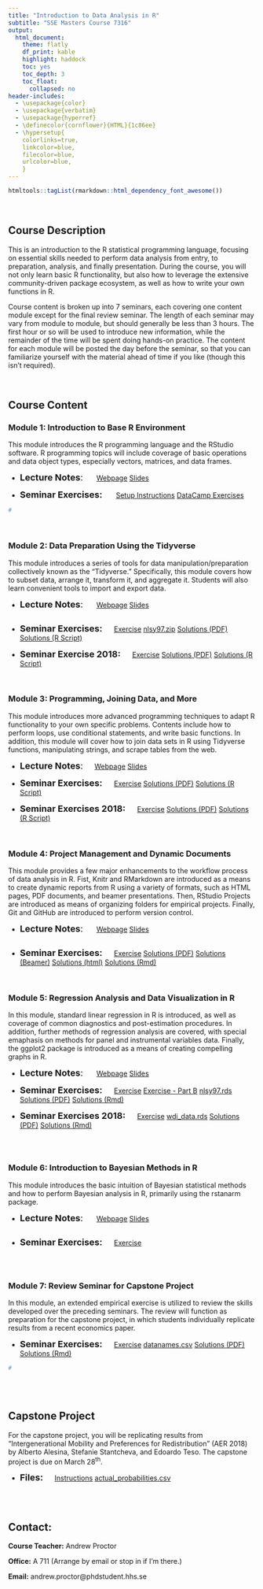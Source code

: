 ```yaml
---
title: "Introduction to Data Analysis in R"
subtitle: "SSE Masters Course 7316"
output: 
  html_document:
    theme: flatly
    df_print: kable
    highlight: haddock
    toc: yes
    toc_depth: 3
    toc_float:
      collapsed: no
header-includes:
  - \usepackage{color} 
  - \usepackage{verbatim}
  - \usepackage{hyperref}
  - \definecolor{cornflower}{HTML}{1c86ee}
  - \hypersetup{
    colorlinks=true,
    linkcolor=blue,
    filecolor=blue,      
    urlcolor=blue,
    }   
---
```

```r
htmltools::tagList(rmarkdown::html_dependency_font_awesome())
```

<br>

## Course Description

This is an introduction to the R statistical programming language, focusing on
essential skills needed to perform data analysis from entry, to preparation, analysis,
and finally presentation.  During the course, you will not only learn basic
R functionality, but also how to leverage the extensive community-driven package 
ecosystem, as well as how to write your own functions in R.

Course content is broken up into 7 seminars, each covering one content module 
except for the final review seminar. The length of each seminar may vary from 
module to module, but should generally be less than 3 hours.  The first hour or so
will be used to introduce new information, while the remainder of the 
time will be spent doing hands-on practice.  The content for each module will be 
posted the day before the seminar, so that you can familiarize yourself with the 
material ahead of time if you like (though this isn't required).

<br>

## Course Content

### **Module 1:**  Introduction to Base R Environment

This module introduces the R programming language and the RStudio software.  R 
programming topics will include coverage of basic operations
and data object types, especially vectors, matrices, and data frames.

- <font size="4"> **Lecture Notes**:</font>   \ \ \ \ \ 
<a class="btn btn-primary" href="https://andrewproctor.github.io/rcourse/module1.html" role="button">Webpage</a> 
<a class="btn btn-primary" href="https://andrewproctor.github.io/rcourse/assets/module1_slides.pdf" role="button">Slides</a>

- <font size="4"> **Seminar Exercises:**</font>   \ \ \ \ \ 
<a class="btn btn-primary" href="https://andrewproctor.github.io/rcourse/assets/setup_instructions.pdf" role="button">Setup Instructions</a> 
 <a class="btn btn-primary" href="https://www.datacamp.com/courses/6356" role="button">DataCamp Exercises</a>
 
```r
#
```

<br>


### **Module 2:**  Data Preparation Using the Tidyverse

This module introduces a series of tools for data manipulation/preparation 
collectively known as the "Tidyverse."  Specifically, this module covers how to 
subset data, arrange it, transform it, and aggregate it.  Students will also 
learn convenient tools to import and export data.

- <font size="4"> **Lecture Notes**:</font>   \ \ \ \ \ 
<a class="btn btn-primary" href="https://andrewproctor.github.io/rcourse/module2.html" role="button">Webpage</a> 
<a class="btn btn-primary" href="https://andrewproctor.github.io/rcourse/assets/module2.pdf" role="button">Slides</a>

```r
```
  
- <font size="4"> **Seminar Exercises:**</font>   \ \ \ \ 
<a class="btn btn-primary" href="https://andrewproctor.github.io/rcourse/assets/exercise-m2.pdf" role="button">Exercise</a> 
<a class="btn btn-primary" href="https://andrewproctor.github.io/rcourse/data/nlsy97.zip" role="button">nlsy97.zip</a>
<a class="btn btn-primary" href="https://andrewproctor.github.io/rcourse/assets/exercise-m2-solutions.pdf" role="button">Solutions (PDF)</a>
<a class="btn btn-primary" href="https://andrewproctor.github.io/rcourse/assets/exercise-m2-solutions.R" role="button">Solutions (R Script)</a>

- <font size="4"> **Seminar Exercise 2018:**</font>   \ \ \ \ 
<a class="btn btn-primary" href="https://andrewproctor.github.io/rcourse/assets/exercise-m2-2018.pdf" role="button">Exercise</a>
<a class="btn btn-primary" href="https://andrewproctor.github.io/rcourse/assets/exercise-m2-solutions-2018.pdf" role="button">Solutions (PDF)</a>
<a class="btn btn-primary" href="https://andrewproctor.github.io/rcourse/assets/exercise-m2-solutions-2018.R" role="button">Solutions (R Script)</a>

<br>


### **Module 3:**  Programming, Joining Data, and More

This module introduces more advanced programming techniques to adapt R 
functionality to your own specific problems.  Contents include how to
perform loops, use conditional statements, and write basic functions.  In 
addition, this module will cover how to join data sets in R using 
Tidyverse functions, manipulating strings, and scrape tables from the web.

- <font size="4"> **Lecture Notes**:</font>   \ \ \ \ 
<a class="btn btn-primary" href="https://andrewproctor.github.io/rcourse/module3.html" role="button">Webpage</a>
<a class="btn btn-primary" href="https://andrewproctor.github.io/rcourse/assets/module3.pdf" role="button">Slides</a> 

- <font size="4"> **Seminar Exercises:**</font>   \ \ \ \ 
<a class="btn btn-primary" href="https://andrewproctor.github.io/rcourse/assets/exercise-m3.pdf" role="button">Exercise</a> 
<a class="btn btn-primary" href="https://andrewproctor.github.io/rcourse/assets/exercise-m3-solutions.pdf" role="button">Solutions (PDF)</a>
<a class="btn btn-primary" href="https://andrewproctor.github.io/rcourse/assets/exercise-m3-solutions.R" role="button">Solutions (R Script)</a>

- <font size="4"> **Seminar Exercises 2018:**</font>   \ \ \ \ 
<a class="btn btn-primary" href="https://andrewproctor.github.io/rcourse/assets/exercise-m3-2018.pdf" role="button">Exercise</a> 
<a class="btn btn-primary" href="https://andrewproctor.github.io/rcourse/assets/exercise-m3-solutions-2018.pdf" role="button">Solutions (PDF)</a>
<a class="btn btn-primary" href="https://andrewproctor.github.io/rcourse/assets/exercise-m3-solutions-2018.R" role="button">Solutions (R Script)</a>

<br>


### **Module 4:**  Project Management and Dynamic Documents

This module provides a few major enhancements to the workflow process of data 
analysis in R.  Fist, Knitr and RMarkdown are introduced as a means to create 
dynamic reports from R using a variety of formats, such as HTML pages, PDF 
documents, and beamer presentations.  Then, RStudio Projects are introduced as 
means of organizing folders for empirical projects.  Finally, Git and GitHub are 
introduced to perform version control.

- <font size="4"> **Lecture Notes**:</font>   \ \ \ \ \ 
<a class="btn btn-primary" href="https://andrewproctor.github.io/rcourse/module4.html" role="button">Webpage</a> 
<a class="btn btn-primary" href="https://andrewproctor.github.io/rcourse/assets/module4.pdf" role="button">Slides</a> 

```r


```

- <font size="4"> **Seminar Exercises:**</font>   \ \ \ \ 
<a class="btn btn-primary" href="https://andrewproctor.github.io/rcourse/assets/exercise-m4.pdf" role="button">Exercise</a>
<a class="btn btn-primary" href="https://andrewproctor.github.io/rcourse/assets/exercise-m4-pdf.pdf" role="button">Solutions (PDF)</a>
<a class="btn btn-primary" href="https://andrewproctor.github.io/rcourse/assets/exercise-m4-beamer.pdf" role="button">Solutions (Beamer)</a>
<a class="btn btn-primary" href="https://andrewproctor.github.io/rcourse/assets/exercise-m4-html.html" role="button">Solutions (html)</a>
<a class="btn btn-primary" href="https://andrewproctor.github.io/rcourse/assets/exercise-m4-solutions.Rmd" role="button">Solutions (Rmd)</a>

<br>


### **Module 5:** Regression Analysis and Data Visualization in R

In this module, standard linear regression in R is introduced, as 
well as coverage of common diagnostics and post-estimation procedures.  In addition,
further methods of regression analysis are covered, with special emaphasis on 
methods for panel and instrumental variables data.  Finally, the ggplot2 package 
is introduced as a means of creating compelling graphs in R.


- <font size="4"> **Lecture Notes**:</font>   \ \ \ \ \ 
<a class="btn btn-primary" href="https://andrewproctor.github.io/rcourse/module5.html" role="button">Webpage</a> 
<a class="btn btn-primary" href="https://andrewproctor.github.io/rcourse/assets/module5.pdf" role="button">Slides</a> 

- <font size="4"> **Seminar Exercises:**</font>   \ \ \ \ 
<a class="btn btn-primary" href="https://andrewproctor.github.io/rcourse/assets/exercise-m5.pdf" role="button">Exercise</a> 
<a class="btn btn-primary" href="https://andrewproctor.github.io/rcourse/assets/exercise-m5b-extract.Rmd" role="button">Exercise -  Part B</a>
<a class="btn btn-primary" href="https://andrewproctor.github.io/rcourse/data/nlsy97.rds" role="button">nlsy97.rds</a>
<a class="btn btn-primary" href="https://andrewproctor.github.io/rcourse/assets/exercise-m5-parta-solutions.pdf" role="button">Solutions (PDF)</a>
<a class="btn btn-primary" href="https://andrewproctor.github.io/rcourse/assets/exercise-m5-parta-solutions.Rmd" role="button">Solutions (Rmd)</a>

- <font size="4"> **Seminar Exercises 2018:**</font>   \ \ \ \ 
<a class="btn btn-primary" href="https://andrewproctor.github.io/rcourse/assets/exercise-m5-2018.pdf" role="button">Exercise</a> 
<a class="btn btn-primary" href="https://andrewproctor.github.io/rcourse/data/wdi_data.rds" role="button">wdi_data.rds</a>
<a class="btn btn-primary" href="https://andrewproctor.github.io/rcourse/assets/exercise-m5-solutions-2018.pdf" role="button">Solutions (PDF)</a>
<a class="btn btn-primary" href="https://andrewproctor.github.io/rcourse/assets/exercise-m5-solutions-2018.Rmd" role="button">Solutions (Rmd)</a>
```r

```

 <br>
 
### **Module 6:** Introduction to Bayesian Methods in R 

This module introduces the basic intuition of Bayesian statistical methods and 
how to perform Bayesian analysis in R, primarily using the rstanarm package.

- <font size="4"> **Lecture Notes**:</font>   \ \ \ \ \ 
<a class="btn btn-primary" href="https://andrewproctor.github.io/rcourse/module6.html" role="button">Webpage</a>
<a class="btn btn-primary" href="https://andrewproctor.github.io/rcourse/assets/module6.pdf" role="button">Slides</a>
```r

```

- <font size="4"> **Seminar Exercises:**</font>   \ \ \ \ 
<a class="btn btn-primary" href="https://andrewproctor.github.io/rcourse/assets/exercise-m6.pdf" role="button">Exercise</a>

```r

```

 <br> 

### **Module 7:**  Review Seminar for Capstone Project

In this module, an extended empirical exercise is utilized to review the skills 
developed over the preceding seminars.  The review will function as preparation 
for the capstone project, in which students individually replicate results from 
a recent economics paper.

- <font size="4"> **Seminar Exercises:**</font>   \ \ \ \ 
<a class="btn btn-primary" href="https://andrewproctor.github.io/rcourse/assets/review_exercise.pdf" role="button">Exercise</a>
<a class="btn btn-primary" href="https://andrewproctor.github.io/rcourse/assets/datanames.csv" role="button">datanames.csv</a>
<a class="btn btn-primary" href="https://andrewproctor.github.io/rcourse/assets/review_exercise-solutions.pdf" role="button">Solutions (PDF)</a> 
<a class="btn btn-primary" href="https://andrewproctor.github.io/rcourse/assets/review_exercise-solutions.Rmd" role="button">Solutions (Rmd)</a> 
```r




#
```


<br>
<br>

## Capstone Project
For the capstone project, you will be replicating results from 
"Intergenerational Mobility and Preferences for Redistribution" (AER 2018) by 
Alberto Alesina, Stefanie Stantcheva, and Edoardo Teso.  The capstone project is 
due on March 28^th^.

-  <font size="4"> **Files:**</font> \ \ \ \ 
<a class="btn btn-primary" href="https://andrewproctor.github.io/rcourse/assets/capstone.pdf" role="button">Instructions</a>
<a class="btn btn-primary" href="https://andrewproctor.github.io/rcourse/assets/actual_probabilities.csv" role="button">actual_probabilities.csv</a>


<br>
<br>

## Contact:

   **Course Teacher:**  Andrew Proctor
  
   **Office:**  A 711 (Arrange by email or stop in if I'm there.)
  
   **Email:**  andrew.proctor@phdstudent.hhs.se


